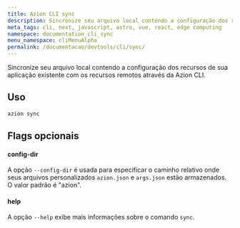 ```yaml
---
title: Azion CLI sync
description: Sincronize seu arquivo local contendo a configuração dos recursos de sua aplicação existente com os recursos remotos através da Azion CLI.
meta_tags: cli, next, javascript, astro, vue, react, edge computing
namespace: documentation_cli_sync
menu_namespace: cliMenuAlpha
permalink: /documentacao/devtools/cli/sync/
---
```


Sincronize seu arquivo local contendo a configuração dos recursos de sua aplicação existente com os recursos remotos através da Azion CLI.

## Uso

```bash
azion sync
```

## Flags opcionais

#### config-dir

A opção `--config-dir` é usada para especificar o caminho relativo onde seus arquivos personalizados `azion.json` e `args.json` estão armazenados. O valor padrão é "azion".

#### help

A opção `--help` exibe mais informações sobre o comando `sync`.